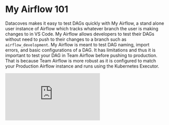 # My Airflow 101

Datacoves makes it easy to test DAGs quickly with My Airflow, a stand alone user instance of Airflow which tracks whatever branch the user is making changes to in VS Code. My Airflow allows developers to test their DAGs without need to push to their changes to a branch such as `airflow_development`. My Airflow is meant to test DAG naming, import errors, and basic configurations of a DAG. It has limitations and thus it is important to test your DAG in Team Airflow before pushing to production. That is because Team Airflow is more robust as it is configured to match your Production Airflow instance and runs using the Kubernetes Executor. 

<div style={{ position: 'relative', paddingBottom: '56.25%', height: 0 }}>
  <iframe
    src="https://www.loom.com/embed/279354dd8ea042c690ee731333f8f8a8?sid=3076574f-01f5-4a77-a4d0-26a021f8b78e"
    frameBorder="0"
    webkitAllowFullScreen
    mozAllowFullScreen
    allowFullScreen
    style={{ position: 'absolute', top: 0, left: 0, width: '100%', height: '100%' }}
  />
</div>

## Limitations

While My Airflow will make writing and testing DAGs quick it is important to cover its limitations.
1. My Airflow uses Sqlite
2. My Airflow **cannot** run tasks in parallel. It will run one task at a time.
3. Connections and variables from Team Airflow **will not** be automatically ported over to My Airflow. You will need to perform a variable import either manually or using the [`datacoves my import`](/how-tos/my_airflow/my-import.md) command in your terminal.
4. Emailing is not available in My Airflow.
5. Slack and Teams notifications are not available in My Airflow.

## Banner Colors

You can differentiate My Airflow from Team Airflow by the color of the banner

My Airflow = Light Blue 

![My Airlfow banner](assets/airflow_my.jpg)

Team Airflow = Dark Blue

![Team Airflow](assets/airflow_team.jpg)


